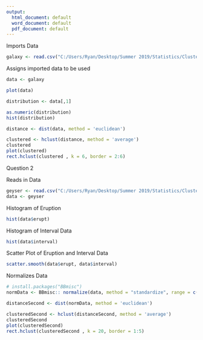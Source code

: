 ---
output:
  html_document: default
  word_document: default
  pdf_document: default
---
Imports Data 
```{r}
galaxy <- read.csv("C:/Users/Ryan/Desktop/Summer 2019/Statistics/Cluster Analysis week 1 files/galaxy.csv", sep="")
```

Assigns imported data to be used
```{r}
data <- galaxy
```



```{r}
plot(data)
```

```{r}
distribution <- data[,1]

as.numeric(distribution)
hist(distribution)
```

```{r}
distance <- dist(data, method = 'euclidean')
```


```{r}
clustered <- hclust(distance, method = 'average')
clustered
plot(clustered)
rect.hclust(clustered , k = 6, border = 2:6)
```

Question 2 

Reads in Data 
```{r}
geyser <- read.csv("C:/Users/Ryan/Desktop/Summer 2019/Statistics/Cluster Analysis week 1 files/geyser.csv")
data <- geyser

```

Histogram of Eruption 
```{r}
hist(data$erupt)
```

Histogram of Interval Data 
```{r}
hist(data$interval)
```

Scatter Plot of Eruption and Interval Data 
```{r}
scatter.smooth(data$erupt, data$interval)
```

Normalizes Data 
```{r}
# install.packages("BBmisc")
normData <- BBmisc:: normalize(data, method = "standardize", range = c(0, 1))
```

```{r}
distanceSecond <- dist(normData, method = 'euclidean')
```

```{r}
clusteredSecond <- hclust(distanceSecond, method = 'average')
clusteredSecond
plot(clusteredSecond)
rect.hclust(clusteredSecond , k = 20, border = 1:5)
```

